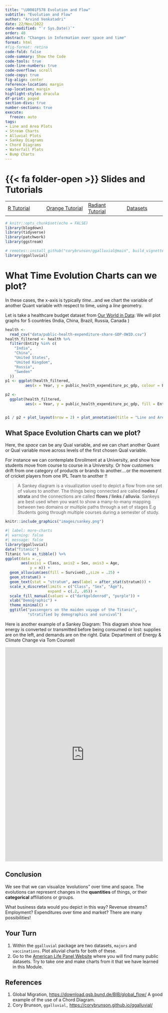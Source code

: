 ```yaml
---
title: "\U0001F578 Evolution and Flow"
subtitle: "Evolution and Flow"
author: "Arvind Venkatadri"
date: 22/Nov/2022
date-modified: "`r Sys.Date()`"
order: 40
abstract: "Changes in Information over space and time"
format: html
#fig-format: retina
code-fold: false
code-summary: Show the Code
code-tools: true
code-line-numbers: true
code-overflow: scroll
code-copy: true
fig-align: center
reference-location: margin
cap-location: margin
highlight-style: dracula
df-print: paged
section-divs: true
number-sections: true
execute: 
  freeze: auto
tags:
- Line and Area Plots
- Stream Charts
- Alluvial Plots
- Sankey Diagrams
- Chord Diagrams
- Waterfall Plots
- Bump Charts
---
```


# {{< fa folder-open >}} Slides and Tutorials

|                                                                                        |                                                                                                                       |                                                                                                 |                                                                               |
|------------------|-------------------|------------------|------------------|
| <a href="./files/evolutions.qmd"><i class="fa-brands fa-r-project"></i> R Tutorial</a> | <a href="./files/evolutions.ows"> <iconify-icon icon="fluent-emoji:orange-circle"></iconify-icon> Orange Tutorial</a> | <a href="./files/evolutions.rda"> <i class="fa-solid fa-person-rays"></i> Radiant Tutorial </a> | <a href="./data/data.zip"> <i class="fa-solid fa-database"> </i> Datasets</a> |

```r
# knitr::opts_chunk$set(echo = FALSE)
library(blogdown)
library(tidyverse)
library(patchwork)
library(ggstream)

# remotes::install_github("corybrunson/ggalluvial@main", build_vignettes = TRUE)
library(ggalluvial)

```

# What Time Evolution Charts can we plot?

In these cases, the x-axis is typically *time*...and we chart the
variable of another Quant variable with respect to time, using a *line*
geometry.

Let is take a healthcare budget dataset from [Our World in
Data](https://ourworldindata.org/grapher/public-health-expenditure-share-GDP-OWID):
We will plot graphs for 5 countries (India, China, Brazil, Russia,
Canada )

```r
health <-
  read_csv("data/public-health-expenditure-share-GDP-OWID.csv")
health_filtered <- health %>%
  filter(Entity %in% c(
    "India",
    "China",
    "United States",
    "United Kingdom",
    "Russia",
    "Sweden"
  ))
p1 <- ggplot(health_filtered,
         aes(x = Year, y = public_health_expenditure_pc_gdp, colour = Entity)) + geom_line() + labs(y = "Healthcare Budget\n as % of GDP")

p2 <-  
  ggplot(health_filtered,
         aes(x = Year, y = public_health_expenditure_pc_gdp, fill = Entity)) + geom_area()+ labs(y = "Healthcare Budget\n as % of GDP")


p1 / p2 + plot_layout(nrow = 2) + plot_annotation(title = "Line and Area Charts to show Evolution (over Time )",subtitle = "", tag_levels = 'A') & theme_minimal()

```

## What Space Evolution Charts can we plot?

Here, the *space* can be any Qual variable, and we can chart another
Quant or Qual variable move across levels of the first chosen Qual
variable.

For instance we can contemplate Enrollment at a University, and show how
students move from course to course in a University. Or how customers
drift from one category of products or brands to another....or the
movement of cricket players from one IPL Team to another !!

> A Sankey diagram is a visualization used to depict a flow from one set
> of values to another. The things being connected are called **nodes /
> strata** and the connections are called **flows / links / alluvia**.
> Sankeys are best used when you want to show a many-to-many mapping
> between two domains or multiple paths through a set of stages E.g
> Students going through multiple courses during a semester of study.

```r
knitr::include_graphics("images/sankey.png")

```

```r
#| label: more-charts
#| warning: false
#| message: false
library(ggalluvial)
data("Titanic")
Titanic %>% as_tibble() %>% 
ggplot(data = .,
       aes(axis1 = Class, axis2 = Sex, axis3 = Age,
           y = n)) +
  geom_alluvium(aes(fill = Survived),,size = .25) +
  geom_stratum() + 
  geom_text(stat = "stratum", aes(label = after_stat(stratum))) +
  scale_x_discrete(limits = c("Class", "Sex", "Age"), 
                   expand = c(.2, .05)) +
  scale_fill_manual(values = c("darkgoldenrod", "purple")) + 
  xlab("Demographic") +
  theme_minimal() +
  ggtitle("passengers on the maiden voyage of the Titanic",
          "stratified by demographics and survival")
```

Here is another example of a Sankey Diagram: This diagram show how
energy is converted or transmitted before being consumed or lost:
supplies are on the left, and demands are on the right. Data: Department
of Energy & Climate Change via Tom Counsell

<iframe width="100%" height="684" frameborder="0" src="https://observablehq.com/embed/@d3/sankey?cells=chart">

</iframe>

## Conclusion

We see that we can visualize 'evolutions" over time and space. The
evolutions can represent changes in the **quantities** of things, or
their **categorical** affiliations or groups.

What business data would you depict in this way? Revenue streams?
Employment? Expenditures over time and market? There are many
possibilities!

## Your Turn

1.  Within the `ggalluvial` package are two datasets, `majors` and
    `vaccinations`. Plot alluvial charts for both of these.
2.  Go to the [American Life Panel
    Website](https://alpdata.rand.org/index.php?page=data) where you
    will find many public datasets. Try to take one and make charts from
    it that we have learned in this Module.

## References

1.  Global Migration, <https://download.gsb.bund.de/BIB/global_flow/> A
    good example of the use of a Chord Diagram.
2.  Cory Brunson, `ggalluvial,`
    <https://corybrunson.github.io/ggalluvial/>

